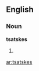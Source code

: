 ==English==

===Noun===
'''tsatskes''' {{p}}

# {{plural of|[[tsatske#English|tsatske]]}}

[[ar:tsatskes]]